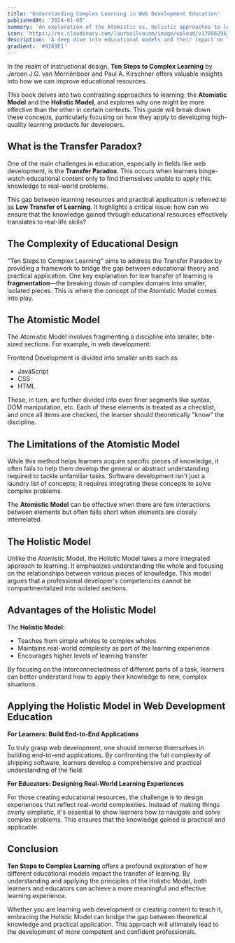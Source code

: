 ```yaml
---
title: 'Understanding Complex Learning in Web Development Education'
publishedAt: '2024-01-08'
summary: 'An exploration of the Atomistic vs. Holistic approaches to learning based on Ten Steps to Complex Learning'
icon: 'https://res.cloudinary.com/laurosilvacom/image/upload/v1705629532/laurosilvacom/icons/iw7vdsnx4p2owgjivykm.png'
description: 'A deep dive into educational models and their impact on learning transfer, focusing on how to improve web development education through holistic learning approaches.'
gradient: '#4169E1'
---
```


In the realm of instructional design, **Ten Steps to Complex Learning** by Jeroen J.G. van Merriënboer and Paul A. Kirschner offers valuable insights into how we can improve educational resources.

This book delves into two contrasting approaches to learning: the **Atomistic Model** and the **Holistic Model**, and explores why one might be more effective than the other in certain contexts. This guide will break down these concepts, particularly focusing on how they apply to developing high-quality learning products for developers.

## What is the Transfer Paradox?

One of the main challenges in education, especially in fields like web development, is the **Transfer Paradox**. This occurs when learners binge-watch educational content only to find themselves unable to apply this knowledge to real-world problems.

This gap between learning resources and practical application is referred to as **Low Transfer of Learning**. It highlights a critical issue: how can we ensure that the knowledge gained through educational resources effectively translates to real-life skills?

## The Complexity of Educational Design

"Ten Steps to Complex Learning" aims to address the Transfer Paradox by providing a framework to bridge the gap between educational theory and practical application. One key explanation for low transfer of learning is **fragmentation**—the breaking down of complex domains into smaller, isolated pieces. This is where the concept of the Atomistic Model comes into play.

## The Atomistic Model

The Atomistic Model involves fragmenting a discipline into smaller, bite-sized sections. For example, in web development:

Frontend Development is divided into smaller units such as:

- JavaScript
- CSS
- HTML

These, in turn, are further divided into even finer segments like syntax, DOM manipulation, etc. Each of these elements is treated as a checklist, and once all items are checked, the learner should theoretically "know" the discipline.

## The Limitations of the Atomistic Model

While this method helps learners acquire specific pieces of knowledge, it often fails to help them develop the general or abstract understanding required to tackle unfamiliar tasks. Software development isn't just a laundry list of concepts; it requires integrating these concepts to solve complex problems.

The **Atomistic Model** can be effective when there are few interactions between elements but often falls short when elements are closely interrelated.

## The Holistic Model

Unlike the Atomistic Model, the Holistic Model takes a more integrated approach to learning. It emphasizes understanding the whole and focusing on the relationships between various pieces of knowledge. This model argues that a professional developer's competencies cannot be compartmentalized into isolated sections.

## Advantages of the Holistic Model

The **Holistic Model**:

- Teaches from simple wholes to complex wholes
- Maintains real-world complexity as part of the learning experience
- Encourages higher levels of learning transfer

By focusing on the interconnectedness of different parts of a task, learners can better understand how to apply their knowledge to new, complex situations.

## Applying the Holistic Model in Web Development Education

**For Learners: Build End-to-End Applications**

To truly grasp web development, one should immerse themselves in building end-to-end applications. By confronting the full complexity of shipping software, learners develop a comprehensive and practical understanding of the field.

**For Educators: Designing Real-World Learning Experiences**

For those creating educational resources, the challenge is to design experiences that reflect real-world complexities. Instead of making things overly simplistic, it's essential to show learners how to navigate and solve complex problems. This ensures that the knowledge gained is practical and applicable.

## Conclusion

**Ten Steps to Complex Learning** offers a profound exploration of how different educational models impact the transfer of learning. By understanding and applying the principles of the Holistic Model, both learners and educators can achieve a more meaningful and effective learning experience.

<StackBlitz
	id="vitejs-vite-ym2hon"
	height="600px"
	file="src/main.tsx"
/>

Whether you are learning web development or creating content to teach it, embracing the Holistic Model can bridge the gap between theoretical knowledge and practical application. This approach will ultimately lead to the development of more competent and confident professionals.
